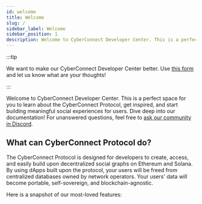 ```yaml
---
id: welcome
title: Welcome
slug: /
sidebar_label: Welcome
sidebar_position: 1
description: Welcome to CyberConnect Developer Center. This is a perfect space for you to learn about the CyberConnect Protocol, get inspired, and start building meaningful social experiences for users.
---
```


:::tip

We want to make our CyberConnect Developer Center better. Use [this form](https://9txmc3wk3bc.typeform.com/to/Oapbu1SX) and let us know what are your thoughts!

:::

Welcome to CyberConnect Developer Center. This is a perfect space for you to learn about the CyberConnect Protocol, get inspired, and start building meaningful social experiences for users. Dive deep into our documentation! For unanswered questions, feel free to [ask our community in Discord](https://discord.com/invite/cUc8VRGmPs).

## What can CyberConnect Protocol do?
The CyberConnect Protocol is designed for developers to create, access, and easily build upon decentralized social graphs on Ethereum and Solana. By using dApps built upon the protocol, your users will be freed from centralized databases owned by network operators. Your users' data will become portable, self-sovereign, and blockchain-agnostic. 

Here is a snapshot of our most-loved features:


<FeatureCards />


<WelcomeCard />
